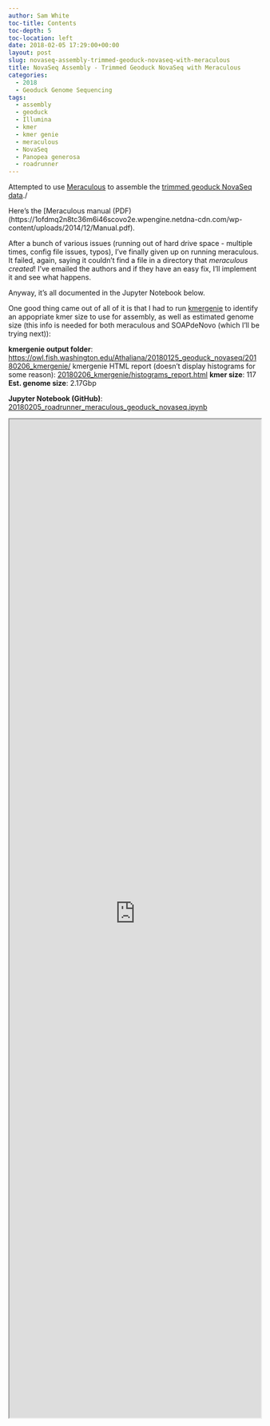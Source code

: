 ```yaml
---
author: Sam White
toc-title: Contents
toc-depth: 5
toc-location: left
date: 2018-02-05 17:29:00+00:00
layout: post
slug: novaseq-assembly-trimmed-geoduck-novaseq-with-meraculous
title: NovaSeq Assembly - Trimmed Geoduck NovaSeq with Meraculous
categories:
  - 2018
  - Geoduck Genome Sequencing
tags:
  - assembly
  - geoduck
  - Illumina
  - kmer
  - kmer genie
  - meraculous
  - NovaSeq
  - Panopea generosa
  - roadrunner
---
```


Attempted to use [Meraculous](https://jgi.doe.gov/data-and-tools/meraculous/) to assemble the [trimmed geoduck NovaSeq data](https://robertslab.github.io/sams-notebook/posts/2018/2018-01-25-adapter-trimming-and-fastqc-illumina-geoduck-novaseq-data/)./

Here's the [Meraculous manual (PDF)(https://1ofdmq2n8tc36m6i46scovo2e.wpengine.netdna-cdn.com/wp-content/uploads/2014/12/Manual.pdf).

After a bunch of various issues (running out of hard drive space - multiple times, config file issues, typos), I've finally given up on running meraculous. It failed, again, saying it couldn't find a file in a directory that _meraculous created_! I've emailed the authors and if they have an easy fix, I'll implement it and see what happens.

Anyway, it's all documented in the Jupyter Notebook below.

One good thing came out of all of it is that I had to run [kmergenie]() to identify an appopriate kmer size to use for assembly, as well as estimated genome size (this info is needed for both meraculous and SOAPdeNovo (which I'll be trying next)):

**kmergenie output folder**: [https://owl.fish.washington.edu/Athaliana/20180125_geoduck_novaseq/20180206_kmergenie/](http://owl.fish.washington.edu/Athaliana/20180125_geoduck_novaseq/20180206_kmergenie/)
kmergenie HTML report (doesn't display histograms for some reason): [20180206_kmergenie/histograms_report.html](https://owl.fish.washington.edu/Athaliana/20180125_geoduck_novaseq/20180206_kmergenie/histograms_report.html)
**kmer size**: 117
**Est. genome size**: 2.17Gbp

**Jupyter Notebook (GitHub)**: [20180205_roadrunner_meraculous_geoduck_novaseq.ipynb](https://github.com/sr320/LabDocs/blob/master/jupyter_nbs/sam/20180205_roadrunner_meraculous_geoduck_novaseq.ipynb)

<iframe src="https://render.githubusercontent.com/view/ipynb?commit=4776dd87980bb1e99159dff31429a5a9deac9f48&enc;_url=68747470733a2f2f7261772e67697468756275736572636f6e74656e742e636f6d2f73723332302f4c6162446f63732f343737366464383739383062623165393931353964666633313432396135613964656163396634382f6a7570797465725f6e62732f73616d2f32303138303230355f726f616472756e6e65725f6d65726163756c6f75735f67656f6475636b5f6e6f76617365712e6970796e62&nwo;=sr320%2FLabDocs&path;=jupyter_nbs%2Fsam%2F20180205_roadrunner_meraculous_geoduck_novaseq.ipynb&repository;_id=13746500&repository;_type=Repository#87ce7773-2332-4116-897c-83334e49961b" width="100%" height="2000" scrolling="yes"></iframe>
